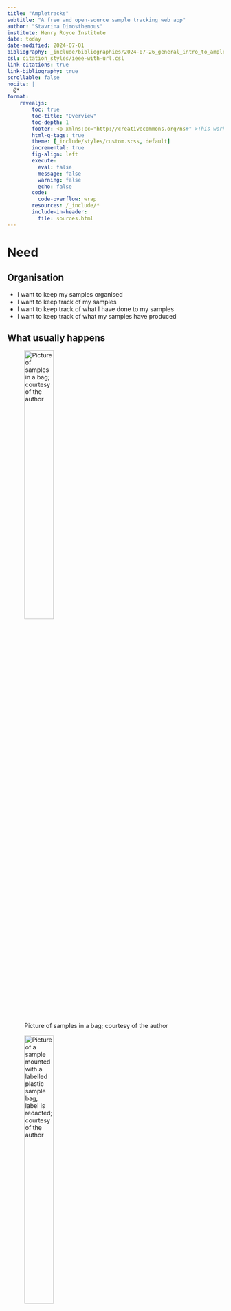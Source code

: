 ```yaml
---
title: "Ampletracks"
subtitle: "A free and open-source sample tracking web app"
author: "Stavrina Dimosthenous"
institute: Henry Royce Institute
date: today
date-modified: 2024-07-01
bibliography: _include/bibliographies/2024-07-26_general_intro_to_ampletracks.bib
csl: citation_styles/ieee-with-url.csl
link-citations: true
link-bibliography: true
scrollable: false
nocite: |
  @*
format:
    revealjs:
        toc: true
        toc-title: "Overview"
        toc-depth: 1
        footer: <p xmlns:cc="http://creativecommons.org/ns#" >This work by <a rel="cc:attributionURL dct:creator" property="cc:attributionName" href="https://orcid.org/0000-0002-6199-5094">Stavrina Dimosthenous</a> is licensed under <a href="https://creativecommons.org/licenses/by-nc-sa/4.0/?ref=chooser-v1" target="_blank" rel="license noopener noreferrer" style="display:inline-block;">CC BY-NC-SA 4.0<img style="height:22px!important;margin-left:3px;vertical-align:text-bottom;" src="https://mirrors.creativecommons.org/presskit/icons/cc.svg?ref=chooser-v1" alt=""><img style="height:22px!important;margin-left:3px;vertical-align:text-bottom;" src="https://mirrors.creativecommons.org/presskit/icons/by.svg?ref=chooser-v1" alt=""><img style="height:22px!important;margin-left:3px;vertical-align:text-bottom;" src="https://mirrors.creativecommons.org/presskit/icons/nc.svg?ref=chooser-v1" alt=""><img style="height:22px!important;margin-left:3px;vertical-align:text-bottom;" src="https://mirrors.creativecommons.org/presskit/icons/sa.svg?ref=chooser-v1" alt=""></a></p>
        html-q-tags: true
        theme: [_include/styles/custom.scss, default]
        incremental: true
        fig-align: left
        execute:
          eval: false
          message: false
          warning: false
          echo: false
        code:
          code-overflow: wrap
        resources: /_include/*
        include-in-header: 
          file: sources.html
---
```

# Need
## Organisation

- I want to keep my samples organised
- I want to keep track of my samples
- I want to keep track of what I have done to my samples
- I want to keep track of what my samples have produced


## What usually happens

:::{.r-stack}

:::{.fragment .fade-in-then-out}
![Picture of samples in a bag; courtesy of the author](./images/ampletracks_presentation/samples_in_bag.png){.lightbox style="width:40%;" fig-align="center"}
:::

:::{.fragment .fade-in-then-out}
![Picture of a sample mounted with a labelled plastic sample bag, label is redacted; courtesy of the author](./images/ampletracks_presentation/mounted_sample_and_bag.png){.lightbox style="width:40%;" fig-align="center"}
:::

:::{.fragment}
![Picture of a desk with unlabelled samples; courtesy of the author](./images/ampletracks_presentation/desk_with_samples.png){.lightbox style="width:50%;" fig-align="center"}
:::

:::

## Solutions?

:::{.r-stack}

:::{.fragment .fade-in-then-out}
!["Spreadsheet animation" by M. W. Toews is licensed under CC BY 4.0.](./images/ampletracks_presentation/Spreadsheet_animation.gif){.lightbox style="width:85%;" fig-align="center"}
:::

:::{.fragment}
![Picture of a desk with a compartmentalised sample box](./images/ampletracks_presentation/samples_in_compartmentalised_box.png){.lightbox style="width:60%;" fig-align="center"}
:::

:::

## What about Ampletracks?

:::{.fragment}
![](./images/ampletracks_presentation/samples_in_box_with_ampletracks_labelled.png){.lightbox style="width:70%;" fig-align="center"}
:::

# Ampletracks {style="display:hidden;"}


## Our sponsors

:::{.r-stack}

:::{.fragment .fade-in-then-out}
![](./images/ampletracks_presentation/midas_programme_grant_logo.png){.lightbox fig-align="center" style="margin-top:-10%%;"}
:::

:::{.fragment .fade-in-then-out}
![](./images/ampletracks_presentation/HenryRoyceInstitute_MasterLogo_RGB_Grey.png){.lightbox fig-align="center" style="margin-top:-10%;"}
:::

:::{.fragment .fade-in-then-out}
![](./images/ampletracks_presentation/rdm_lifecycle_royce.png){.lightbox fig-align="center" style="width:40%;" style="margin-top:-10%;"}
:::

:::

## Ampletracks - philosophy

- :::{.fragment .strike}
Perfect
:::
- Good
- Flexible and usable
- Metadata field management and configuration
- Record creation and editing
- Free, open-source and shared

## Ampletracks - philosophy

![The Ampletracks GitHub repository](./images/ampletracks_presentation/ampletracks_github.png){.lightbox fig-align="center" style="width:70%;"}

## Sample Tracking

![](./images/ampletracks_presentation/ampletracks-logo.svg){.lightbox fig-align="center" style="margin-top:15%;"}

## Sample Tracking

- Web front-end to a configurable database
- Built specifically for sample tracking
  - Inheritance
  - Relationships


## Sample Tracking

- Works with you to physically and digitally track samples
- QR code label function to associate physical samples with records
- <strong>Record</strong> `parent` - `child` relationships (intrinsic)
- <strong>Record</strong> to <strong>Record</strong> semantic relationships between different record types (extrinsic)
- Graph view relationship visualisation
  - Switch from intrinsic to extrinsic relationships

## Sample Tracking

![](./images/ampletracks_presentation/graph_view.gif){.lightbox fig-align="center" style="width:75%;"}

## Sample Tracking

- 14 data field types (and expanding) for modular and customisable <strong>Record</strong> types
- Including
  - Chemical formulae with built-in alloy at.% to wt.% converter
- Fully mobile web-browser usable
  
  :::{.smaller .fragment}
  *Some users prefer this!*
  :::

## Sample Tracking
#### QR label printing

- Choose a label size
  - Current support:
    - Avery Ultra Resistant Labels B7651 (65 labels per sheet)
    - Avery Resistant Labels L6011 (27 labels per sheet)

## Sample Tracking
#### QR label printing

- Print QR codes for records individually
- Print multiple QR codes at once
- Assign *reserved* QR codes to pre-existing records on scanning QR code
- Create a record by scanning a QR code

## Sample Tracking

::: {layout-ncol=2 }
![](./images/ampletracks_presentation/label_2224.png){.lightbox style="border: 5px solid; border-color: #555555; margin-left: 0%;width:65%" fig-align="center"}

![](./images/ampletracks_presentation/label_2225.png){.lightbox style="border: 5px solid; border-color: #555555; margin-right: 0%;width:65%" fig-align="center"}
:::

## Sample Tracking

![](./images/ampletracks_presentation/labels_printed.jpg){.lightbox style="width:35%;" fig-align="center"}

## Permissions and management {.smaller}

- Each user can be assigned one or more roles
- Each role is a bundle of permissions
- Each permission says for a given entity:
  - what is allowed: create, read, update or delete
  - how wide ranging the permission is: `own`, `project`, `global`
- To facilitate per-project level permissions each record is assigned to a single project and each user is assigned to one or more projects

## Sample Tracking
##### Ampletracks under the hood

- Context agnostic front-end relational database
  - Record type &#x224d; Table
  - Form data field &#x224d; column

## Try Ampletracks

:::{.r-stack}

:::{.r-fit-text style="margin-top:20%;" .fragment .fade-in-then-out}
<a href="https://demo.ampletracks.com/iod//">https://demo.ampletracks.com/iod//</a>
:::

:::{.fragment}
![](./images/ampletracks_presentation/instance_on_demand.gif){.lightbox fig-align="center" style="width:33%;"}
:::
:::

## How to get Ampletracks {.smaller}

<ol>
<li>On your infrastucture (on-premise/cloud)
  <ul class="small-text">
    <li class="fragment">Need a virtual machine/server with Linux</li>
    <li class="fragment">Need some IT support</li>
    <li class="fragment">Might be able to save files directly</li>
  </ul>
</li>
<li>Via the instance on Royce infrastucture
  <ul class="small-text">
    <li class="fragment">Already set-up and running</li>
    <li class="fragment">Might need a private area depending on the work</li>
    <li class="fragment">On University of Manchester infrastructure</li>
    <li class="fragment">Cannot save large files directly</li>
    <li class="fragment">Not on your premises</li>
  </ul>
</li>
<li>Externally via cloud compute provider
  <ul class="small-text">
    <li class="fragment">Financial overhead</li>
    <li class="fragment">Not on your premises (data storage policy issues?)</li>
    <li class="fragment">Can save files directly if set up</li>
  </ul>
</li>
</ol>

## With thanks to

:::{.nonincremental}
Ashley Scarlett

<br>

Ramzy Abou-Zeid
:::

# References

:::{#refs}
:::

## Thank you! {.center style="font-size:300%;"}